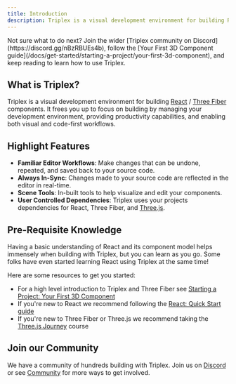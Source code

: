 ```yaml
---
title: Introduction
description: Triplex is a visual development environment for building React / Three Fiber components.
---
```



<DownloadThanks>
  Not sure what to do next? Join the wider [Triplex community on
  Discord](https://discord.gg/nBzRBUEs4b), follow the [Your First 3D Component
  guide](/docs/get-started/starting-a-project/your-first-3d-component), and keep
  reading to learn how to use Triplex.
</DownloadThanks>

## What is Triplex?

Triplex is a visual development environment for building [React](https://react.dev) / [Three Fiber](https://r3f.docs.pmnd.rs) components. It frees you up to focus on building by managing your development environment, providing productivity capabilities, and enabling both visual and code-first workflows.

## Highlight Features

- **Familiar Editor Workflows**: Make changes that can be undone, repeated, and saved back to your source code.
- **Always In-Sync**: Changes made to your source code are reflected in the editor in real-time.
- **Scene Tools**: In-built tools to help visualize and edit your components.
- **User Controlled Dependencies**: Triplex uses your projects dependencies for React, Three Fiber, and [Three.js](https://threejs.org/).

## Pre-Requisite Knowledge

Having a basic understanding of React and its component model helps immensely when building with Triplex, but you can learn as you go. Some folks have even started learning React using Triplex at the same time!

Here are some resources to get you started:

- For a high level introduction to Triplex and Three Fiber see [Starting a Project: Your First 3D Component](/docs/get-started/starting-a-project/your-first-component)
- If you're new to React we recommend following the [React: Quick Start guide](https://react.dev/learn)
- If you're new to Three Fiber or Three.js we recommend taking the [Three.js Journey](https://threejs-journey.com/lessons/what-are-react-and-react-three-fiber) course

## Join our Community

We have a community of hundreds building with Triplex. Join us on [Discord](https://discord.gg/nBzRBUEs4b) or see [Community](/docs/community) for more ways to get involved.

<PagesList variant="grid" route="/docs" />
